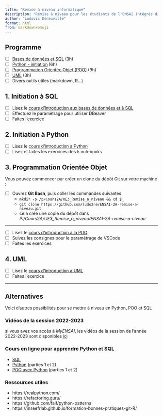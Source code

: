 ```yaml
---
title: "Remise à niveau informatique"
description: "Remise à niveau pour les étudiants de l'ENSAI intégrés directement en 2e année (21h)"
author: "Ludovic Deneuville"
format: html
from: markdown+emoji
---
```



## Programme

- [ ] [Bases de données et SQL](docs/sql/sql-cours.qmd) (3h)
- [ ] [Python - initiation](docs/python/python-cours.qmd) (6h)
- [ ] [Programmation Orientée Objet (POO)](docs/POO/POO.qmd) (9h)
- [ ] [UML](docs/UML/UML.qmd) (3h)
- [ ] Divers outils utiles (markdown, R...)


## 1. Initiation à SQL

- [ ] Lisez le [cours d'introduction aux bases de données et à SQL](docs/sql/sql-cours.qmd)
- [ ] Effectuez le paramètrage pour utiliser DBeaver
- [ ] Faites l'exercice


## 2. Initiation à Python

- [ ] Lisez le [cours d'introduction à Python](docs/python/python-cours.qmd)
- [ ] Lisez et faites les exercices des 5 notebooks


## 3. Programmation Orientée Objet


Vous pouvez commencer par créer un clone du dépôt Git sur votre machine :

- [ ] Ouvrez **Git Bash**, puis coller les commandes suivantes
  - `mkdir -p /p/Cours2A/UE3_Remise_a_niveau && cd $_`
  - `git clone https://github.com/ludo2ne/ENSAI-2A-remise-a-niveau.git`
  - cela crée une copie du dépôt dans *P:/Cours2A/UE3_Remise_a_niveau/ENSAI-2A-remise-a-niveau*

---

- [ ] Lisez le [cours d'introduction à la POO](docs/POO/POO.qmd)
- [ ] Suivez les consignes pour le paramètrage de VSCode
- [ ] Faites les exercices


## 4. UML

- [ ] Lisez le [cours d'introduction à UML](docs/UML/UML.qmd)
- [ ] Faites l'exercice

---

## Alternatives 

Voici d'autres possibilités pour se mettre à niveau en Python, POO et SQL

### Vidéos de la session 2022-2023

si vous avez vos accès à *MyENSAI*, les vidéos de la session de l'année 2022-2023 sont disponibles [ici](https://foad-moodle.ensai.fr/mod/url/view.php?id=11354){target="_blank"}


### Cours en ligne pour apprendre Python et SQL

- [SQL](https://openclassrooms.com/fr/courses/7818671-requetez-une-base-de-donnees-avec-sql){target="_blank"}
- [Python](https://openclassrooms.com/fr/courses/7168871-apprenez-les-bases-du-langage-python#table-of-content){target="_blank"} (parties 1 et 2)
- [POO avec Python](https://openclassrooms.com/fr/courses/7150616-apprenez-la-programmation-orientee-objet-avec-python){target="_blank"} (parties 1 et 2)
		

### Ressources utiles

- https://realpython.com/
- https://refactoring.guru/
- https://github.com/faif/python-patterns
- https://inseefrlab.github.io/formation-bonnes-pratiques-git-R/